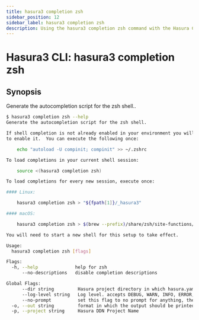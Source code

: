 ```yaml
---
title: hasura3 completion zsh
sidebar_position: 12
sidebar_label: hasura3 completion zsh
description: Using the hasura3 completion zsh command with the Hasura CLI
---
```


# Hasura3 CLI: hasura3 completion zsh 

## Synopsis
Generate the autocompletion script for the zsh shell..

```bash
$ hasura3 completion zsh --help
Generate the autocompletion script for the zsh shell.

If shell completion is not already enabled in your environment you will need
to enable it.  You can execute the following once:

	echo "autoload -U compinit; compinit" >> ~/.zshrc

To load completions in your current shell session:

	source <(hasura3 completion zsh)

To load completions for every new session, execute once:

#### Linux:

	hasura3 completion zsh > "${fpath[1]}/_hasura3"

#### macOS:

	hasura3 completion zsh > $(brew --prefix)/share/zsh/site-functions/_hasura3

You will need to start a new shell for this setup to take effect.

Usage:
  hasura3 completion zsh [flags]

Flags:
  -h, --help              help for zsh
      --no-descriptions   disable completion descriptions

Global Flags:
      --dir string         Hasura project directory in which hasura.yaml is present (default ".")
      --log-level string   Log level. accepts DEBUG, WARN, INFO, ERROR, FATAL (default "INFO")
      --no-prompt          set this flag to no prompt for anything, the command fails if any input is missing
  -o, --out string         format in which the output should be printed, accepts table, json and yaml (default "table")
  -p, --project string     Hasura DDN Project Name
```

